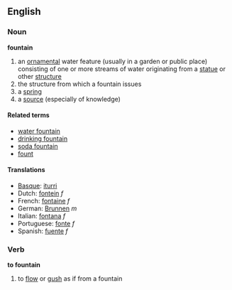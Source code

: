 ==English==
===Noun===
'''fountain'''
#an [[ornamental]] water feature (usually in a garden or public place) consisting of one or more streams of water originating from a [[statue]] or other [[structure]]
#the structure from which a fountain issues
#a [[spring]]
#a [[source]] (especially of knowledge)

====Related terms====
*[[water fountain]]
*[[drinking fountain]]
*[[soda fountain]]
*[[fount]]

====Translations====
*[[Basque]]: [[iturri]]
*Dutch: [[fontein]] ''f''
*French: [[fontaine]] ''f''
*German: [[Brunnen]] ''m''
*Italian: [[fontana]] ''f''
*Portuguese: [[fonte]] ''f''
*Spanish: [[fuente]] ''f''

===Verb===
'''to fountain'''
#to [[flow]] or [[gush]] as if from a fountain